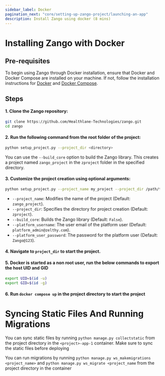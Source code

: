 ```yaml
---
sidebar_label: Docker
pagination_next: "core/setting-up-zango-project/launching-an-app"
description: Install Zango using docker (8 mins)
---
```


# Installing Zango with Docker

## Pre-requisites

To begin using Zango through Docker installation, ensure that Docker and Docker Compose are installed on your machine. If not, follow the installation instructions for [Docker](https://docs.docker.com/get-docker/) and [Docker Compose](https://docs.docker.com/compose/install/).

## Steps

#### 1. Clone the Zango repository:

   ```bash
   git clone https://github.com/Healthlane-Technologies/zango.git
   cd zango
   ```

#### 2. Run the following command from the root folder of the project:

   ```bash
   python setup_project.py --project_dir <directory>
   ```

   You can use the `--build_core` option to build the Zango library. This creates a project named `zango_project` in the `zproject` folder in the specified directory.

#### 3. Customize the project creation using optional arguments:

   ```bash
   python setup_project.py --project_name my_project --project_dir /path/to/my_project --build_core --platform_username user@example.com --platform_user_password secret --skip_build_project
   ```

   - `--project_name`: Modifies the name of the project (Default: `zango_project`).
   - `--project_dir`: Specifies the directory for project creation (Default: `zproject`).
   - `--build_core`: Builds the Zango library (Default: `False`).
   - `--platform_username`: The user email of the platform user (Default: `platform_admin@zelthy.com`).
   - `--platform_user_password`: The password for the platform user (Default: `Zango@123`).

#### 4. Navigate to ``project_dir`` to start the project.

#### 5. Docker is started as a non root user, run the below commands to export the host UID and GID

```bash
export UID=$(id -u)
export GID=$(id -g)
```

#### 6. Run `docker compose up` in the project directory to start the project

# Syncing Static Files And Running Migrations

You can sync static files by running `python manage.py collectstatic` from the project directory in the `<project>-app-1` container. Make sure to sync the static files before deploying

You can run migrations by running `python manage.py ws_makemigrations <project_name>` and `python manage.py ws_migrate <project_name` from the project directory in the container
